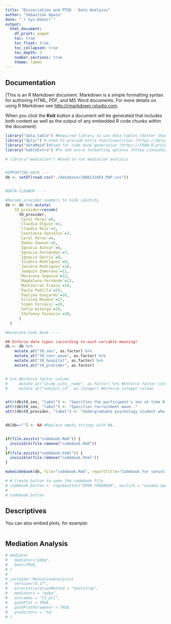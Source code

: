 ```yaml
---
title: "Dissociation and PTSD - Data Analysis"
author: "Sebastián Opazo"
date: "`r Sys.Date()`"
output:
  html_document:
    df_print: paged
    toc: true
    toc_float: true
    toc_collapsed: true
    toc_depth: 3
    number_sections: true
    theme: lumen
---
```

## Documentation

(This is an R Markdown document. Markdown is a simple formatting syntax for authoring HTML, PDF, and MS Word documents. For more details on using R Markdown see <http://rmarkdown.rstudio.com>.

When you click the **Knit** button a document will be generated that includes both content as well as the output of any embedded R code chunks within the document).

```r

library("data.table") #Required library to use data tables (better than data frames apparently, see https://www.analyticsvidhya.com/blog/2016/05/data-table-data-frame-work-large-data-sets/)
library("dplyr") # Used to provide extra functionalities (https://dplyr.tidyverse.org/)
library("dataMaid")#Used for code book generation (https://CRAN.R-project.org/package=dataMaid)
library("kableExtra") #To add extra formatting options (https://haozhu233.github.io/kableExtra/)

# library("mediation") #Used to run mediation analysis


#IMPORTING DATA ----
db <- setDT(read.csv("./database/1808131054_PAP.csv"))


#DATA CLEANUP ----

#Recode provider numbers to hide identity
db <- db %>% mutate(
    t0_provider=recode(
      t0_provider,
      `Carol Perez`=0,
      `Claudia Olguín`=1,
      `Claudia Ruiz`=2,
      `Constanza González`=3,
      `Carol Perez`=4,
      `Danka Dawson`=5,
      `Ignacia Azócar`=6,
      `Ignacia Fernández`=7,
      `Ignacio García`=8,
      `Isidora Rodríguez`=9,
      `Javiera Rodríguez`=10,
      `Joaquín Zamorano`=11,
      `Macarena Segovia`=12,
      `Magdalena Fernánde`=13,
      `Montserrat Franco`=14,
      `Paula Padilla`=15,
      `Paulina Guajardo`=16,
      `Silvina Moyano`=17,
      `Simón Fercovic`=18,
      `Sofía Astorga`=19,
      `Stefanny Vicencio`=20,
      )
  )

#Generate Code Book ----

## Enforce data types (according to each variable meaning)
db <- db %>% 
    mutate_at("t0_sex", as.factor) %>%
    mutate_at("t0_recr_wave", as.factor) %>%
    mutate_at("t0_hospital", as.factor) %>%
    mutate_at("t0_provider", as.factor)


# %>% #Enforce factor column
#     mutate_at("study_site__name", as.factor) %>% #Enforce factor column
#     mutate_at("subject_id", as.integer) #Enforce integer column


attr(db$t0_sex, "label") <- "Specifies the participant's sex at time 0."
attr(db$t0_sex, "label") <- "Specifies recruitment wave ."
attr(db$t0_provider, "label") <- "Undergraduate psychology student who provided the participant's PFA-ABCDE intervention."


db[db==""] <- NA #Replace empty strings with NA.


if(file.exists("codebook.Rmd")) {
  invisible(file.remove("codebook.Rmd"))
}
if(file.exists("codebook.html")) {
  invisible(file.remove("codebook.html"))
}

makeCodebook(db, file="codebook.Rmd", reportTitle="Codebook for consolidated data", openBrowser = FALSE)

# # Create button to open the codebook file
# codebook_button <- tags$button("OPEN CODEBOOK", onclick = "window.open('all_measure_responses_codebook.html', '_blank');")
# 
# codebook_button

```

## Descriptives

You can also embed plots, for example:

```r
```

## Mediation Analysis

```r

# mediate(
#   mediator="pdeq",
#   boot=TRUE,
# )
# 
# jastpSem::MediationAnalysis(
#   version="0.17",
#   errorCalculationMethod = "bootstrap",
#   mediators = "pdeq",
#   outcomes = "t1_pcl",
#   pathPlot = TRUE,
#   pathPlotParameter = TRUE,
#   predictors = "tq"
# )

```